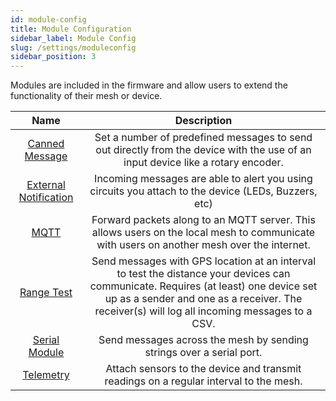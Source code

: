 ```yaml
---
id: module-config
title: Module Configuration
sidebar_label: Module Config
slug: /settings/moduleconfig
sidebar_position: 3
---
```


Modules are included in the firmware and allow users to extend the functionality of their mesh or device.

| Name | Description |
|:----:|:-----------:|
| [Canned Message](/docs/settings/moduleconfig/canned-message) | Set a number of predefined messages to send out directly from the device with the use of an input device like a rotary encoder. |
| [External Notification](/docs/settings/moduleconfig/external-notification) | Incoming messages are able to alert you using circuits you attach to the device (LEDs, Buzzers, etc) |
| [MQTT](/docs/settings/moduleconfig/mqtt) | Forward packets along to an MQTT server. This allows users on the local mesh to communicate with users on another mesh over the internet. |
| [Range Test](/docs/settings/moduleconfig/range-test) | Send messages with GPS location at an interval to test the distance your devices can communicate. Requires (at least) one device set up as a sender and one as a receiver. The receiver(s) will log all incoming messages to a CSV. |
| [Serial Module](/docs/settings/moduleconfig/serial) | Send messages across the mesh by sending strings over a serial port. |
| [Telemetry](/docs/settings/moduleconfig/telemetry) | Attach sensors to the device and transmit readings on a regular interval to the mesh. |
